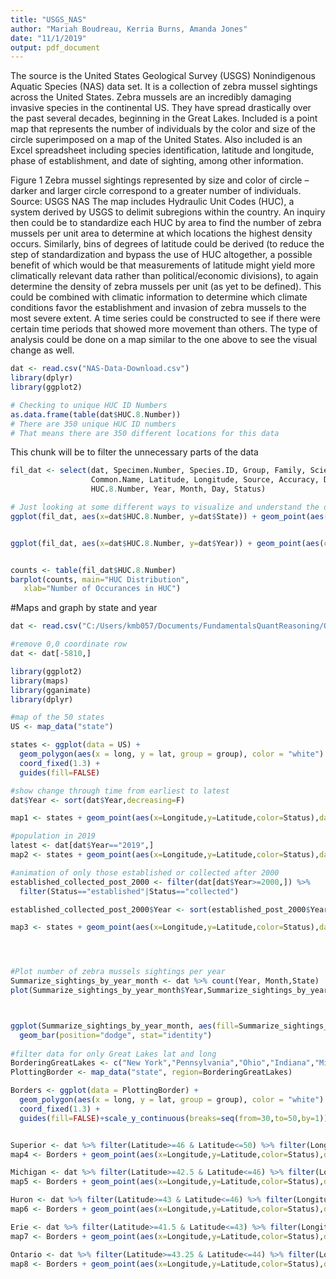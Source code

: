 ```yaml
---
title: "USGS_NAS"
author: "Mariah Boudreau, Kerria Burns, Amanda Jones"
date: "11/1/2019"
output: pdf_document
---
```

The source is the United States Geological Survey (USGS) Nonindigenous Aquatic 
Species (NAS) data set. It is a collection of zebra mussel sightings across the United States. 
Zebra mussels are an incredibly damaging invasive species in the continental US. They have 
spread drastically over the past several decades, beginning in the Great Lakes.  Included is a 
point map that represents the number of individuals by the color and size of the circle 
superimposed on a map of the United States. Also included is an Excel spreadsheet including 
species identification, latitude and longitude, phase of establishment, and date of sighting, among
other information.
 
Figure 1
Zebra mussel sightings represented by size and color of circle – darker and larger circle correspond to a greater number of individuals. Source: USGS NAS
The map includes Hydraulic Unit Codes (HUC), a system derived by USGS to delimit subregions within the country. 
	An inquiry then could be to standardize each HUC by area to find the number of zebra mussels per unit area to determine at which locations the highest density occurs. Similarly, bins of degrees of latitude could be derived (to reduce the step of standardization and bypass the use of HUC altogether, a possible benefit of which would be that measurements of latitude might yield more climatically relevant data rather than political/economic divisions), to again determine the density of zebra mussels per unit (as yet to be defined). This could be combined with climatic information to determine which climate conditions favor the establishment and invasion of zebra mussels to the most severe extent. A time series could be constructed to see if there were certain time periods that showed more movement than others. The type of analysis could be done on a map similar to the one above to see the visual change as well. 


```r
dat <- read.csv("NAS-Data-Download.csv")
library(dplyr)
library(ggplot2)
```


```r

# Checking to unique HUC ID Numbers
as.data.frame(table(dat$HUC.8.Number))
# There are 350 unique HUC ID numbers
# That means there are 350 different locations for this data
```

This chunk will be to filter the unnecessary parts of the data
```r
fil_dat <- select(dat, Specimen.Number, Species.ID, Group, Family, Scientific.Name, 
                  Common.Name, Latitude, Longitude, Source, Accuracy, Drainage.Name, 
                  HUC.8.Number, Year, Month, Day, Status)

```



```r
# Just looking at some different ways to visualize and understand the data
ggplot(fil_dat, aes(x=dat$HUC.8.Number, y=dat$State)) + geom_point(aes(col=dat$Year), size=3) +labs(title="HUC Number vs. State", subtitle="From USGS Zebra Mussel Dataset", y="State", x="HUC Number")


ggplot(fil_dat, aes(x=dat$HUC.8.Number, y=dat$Year)) + geom_point(aes(col=dat$State), size=3) +labs(title="HUC Number vs. Year", subtitle="From USGS Zebra Mussel Dataset", y="Year", x="HUC Number")


counts <- table(fil_dat$HUC.8.Number)
barplot(counts, main="HUC Distribution", 
   xlab="Number of Occurances in HUC")
```


#Maps and graph by state and year
```r
dat <- read.csv("C:/Users/kmb057/Documents/FundamentalsQuantReasoning/QuantReasoning/NAS-Data-Download.csv")

#remove 0,0 coordinate row
dat <- dat[-5810,]

library(ggplot2)
library(maps)
library(gganimate)
library(dplyr)

#map of the 50 states
US <- map_data("state") 

states <- ggplot(data = US) + 
  geom_polygon(aes(x = long, y = lat, group = group), color = "white") + 
  coord_fixed(1.3) +
  guides(fill=FALSE)

#show change through time from earliest to latest
dat$Year <- sort(dat$Year,decreasing=F)

map1 <- states + geom_point(aes(x=Longitude,y=Latitude,color=Status),data=dat,alpha=0.2)+transition_states(dat$Year)

#population in 2019
latest <- dat[dat$Year=="2019",]
map2 <- states + geom_point(aes(x=Longitude,y=Latitude,color=Status),data=latest,alpha=0.2)

#animation of only those established or collected after 2000
established_collected_post_2000 <- filter(dat[dat$Year>=2000,]) %>%
  filter(Status=="established"|Status=="collected")

established_collected_post_2000$Year <- sort(established_post_2000$Year,decreasing=F)

map3 <- states + geom_point(aes(x=Longitude,y=Latitude,color=Status),data=established_collected_post_2000,alpha=0.2)+transition_states(established_collected_post_2000$Year)+shadow_mark()




#Plot number of zebra mussels sightings per year 
Summarize_sightings_by_year_month <- dat %>% count(Year, Month,State)
plot(Summarize_sightings_by_year_month$Year,Summarize_sightings_by_year_month$n)



ggplot(Summarize_sightings_by_year_month, aes(fill=Summarize_sightings_by_year_month$State, y=Summarize_sightings_by_year_month$n, x=Summarize_sightings_by_year_month$Year)) + 
  geom_bar(position="dodge", stat="identity")
  
#filter data for only Great Lakes lat and long
BorderingGreatLakes <- c("New York","Pennsylvania","Ohio","Indiana","Michigan","Illinois","Wisconsin","Minnesota")
PlottingBorder <- map_data("state", region=BorderingGreatLakes)

Borders <- ggplot(data = PlottingBorder) + 
  geom_polygon(aes(x = long, y = lat, group = group), color = "white") + 
  coord_fixed(1.3) +
  guides(fill=FALSE)+scale_y_continuous(breaks=seq(from=30,to=50,by=1))+scale_x_continuous(breaks=seq(from=-100,to=-70,by=1))


Superior <- dat %>% filter(Latitude>=46 & Latitude<=50) %>% filter(Longitude<=-84.5 & Longitude>=-92)
map4 <- Borders + geom_point(aes(x=Longitude,y=Latitude,color=Status),data=Superior,alpha=0.2)

Michigan <- dat %>% filter(Latitude>=42.5 & Latitude<=46) %>% filter(Longitude<=-84.5 & Longitude>=-88)
map5 <- Borders + geom_point(aes(x=Longitude,y=Latitude,color=Status),data=Michigan,alpha=0.2)

Huron <- dat %>% filter(Latitude>=43 & Latitude<=46) %>% filter(Longitude<=-81.5 & Longitude>=-84)
map6 <- Borders + geom_point(aes(x=Longitude,y=Latitude,color=Status),data=Huron,alpha=0.2)

Erie <- dat %>% filter(Latitude>=41.5 & Latitude<=43) %>% filter(Longitude<=-79 & Longitude>=-84)
map7 <- Borders + geom_point(aes(x=Longitude,y=Latitude,color=Status),data=Erie,alpha=0.2)

Ontario <- dat %>% filter(Latitude>=43.25 & Latitude<=44) %>% filter(Longitude<=-78 & Longitude>=-80)
map8 <- Borders + geom_point(aes(x=Longitude,y=Latitude,color=Status),data=Ontario,alpha=0.2)
  
```

